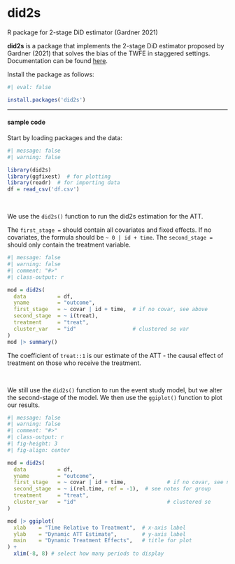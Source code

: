 # did2s {.unnumbered}

::: small
R package for 2-stage DiD estimator (Gardner 2021)
:::

**did2s** is a package that implements the 2-stage DiD estimator proposed by Gardner (2021) that solves the bias of the TWFE in staggered settings. Documentation can be found [here](https://kylebutts.github.io/did2s/index.html).

Install the package as follows:

```r
#| eval: false

install.packages('did2s')
```

------------------------------------------------------------------------

#### sample code

Start by loading packages and the data:

```r
#| message: false
#| warning: false

library(did2s)
library(ggfixest)  # for plotting
library(readr)  # for importing data
df = read_csv('df.csv')
```

<br />

We use the `did2s()` function to run the did2s estimation for the ATT.

::: small
The `first_stage =` should contain all covariates and fixed effects. If no covariates, the formula should be `~ 0 | id + time`. The `second_stage =` should only contain the treatment variable.
:::

```r
#| message: false
#| warning: false
#| comment: "#>"
#| class-output: r

mod = did2s(
  data          = df,
  yname         = "outcome",
  first_stage   = ~ covar | id + time,  # if no covar, see above
  second_stage  = ~ i(treat),
  treatment     = "treat",
  cluster_var   = "id"                  # clustered se var
)
mod |> summary()
```

The coefficient of `treat::1` is our estimate of the ATT - the causal effect of treatment on those who receive the treatment.

<br />

We still use the `did2s()` function to run the event study model, but we alter the second-stage of the model. We then use the `ggiplot()` function to plot our results.

```r
#| message: false
#| warning: false
#| comment: "#>"
#| class-output: r
#| fig-height: 3
#| fig-align: center

mod = did2s(
  data          = df,
  yname         = "outcome",
  first_stage   = ~ covar | id + time,             # if no covar, see notes
  second_stage  = ~ i(rel.time, ref = -1),  # see notes for group
  treatment     = "treat",
  cluster_var   = "id"                             # clustered se
)

mod |> ggiplot(
  xlab    = "Time Relative to Treatment",  # x-axis label
  ylab    = "Dynamic ATT Estimate",        # y-axis label
  main    = "Dynamic Treatment Effects",   # title for plot
) +
  xlim(-8, 8) # select how many periods to display

```
